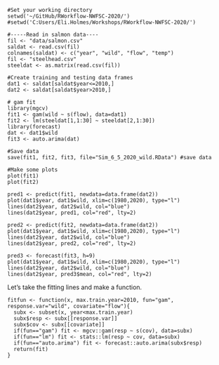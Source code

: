 ```
#Set your working directory
setwd('~/GitHub/RWorkflow-NWFSC-2020/')
#setwd('C:Users/Eli.Holmes/Workshops/RWorkflow-NWFSC-2020/')

#-----Read in salmon data----
fil <- "data/salmon.csv"
saldat <- read.csv(fil)
colnames(saldat) <- c("year", "wild", "flow", "temp")
fil <- "steelhead.csv"
steeldat <- as.matrix(read.csv(fil))

#Create training and testing data frames
dat1 <- saldat[saldat$year<=2010,]
dat2 <- saldat[saldat$year>2010,]

# gam fit
library(mgcv)
fit1 <- gam(wild ~ s(flow), data=dat1)
fit2 <- lm(steeldat[1,1:30] ~ steeldat[2,1:30])
library(forecast)
dat <- dat1$wild
fit3 <- auto.arima(dat)

#Save data
save(fit1, fit2, fit3, file="Sim_6_5_2020_wild.RData") #save data 

#Make some plots
plot(fit1)
plot(fit2)

pred1 <- predict(fit1, newdata=data.frame(dat2))
plot(dat1$year, dat1$wild, xlim=c(1980,2020), type="l")
lines(dat2$year, dat2$wild, col="blue")
lines(dat2$year, pred1, col="red", lty=2)

pred2 <- predict(fit2, newdata=data.frame(dat2))
plot(dat1$year, dat1$wild, xlim=c(1980,2020), type="l")
lines(dat2$year, dat2$wild, col="blue")
lines(dat2$year, pred2, col="red", lty=2)

pred3 <- forecast(fit3, h=9)
plot(dat1$year, dat1$wild, xlim=c(1980,2020), type="l")
lines(dat2$year, dat2$wild, col="blue")
lines(dat2$year, pred3$mean, col="red", lty=2)
```

Let's take the fitting lines and make a function.

```
fitfun <- function(x, max.train.year=2010, fun="gam", response.var="wild", covariate="flow"){
  subx <- subset(x, year<max.train.year)
  subx$resp <- subx[[response.var]]
  subx$cov <- subx[[covariate]]
  if(fun=="gam") fit <- mgcv::gam(resp ~ s(cov), data=subx)
  if(fun=="lm") fit <- stats::lm(resp ~ cov, data=subx)
  if(fun=="auto.arima") fit <- forecast::auto.arima(subx$resp)
  return(fit)
}
```
